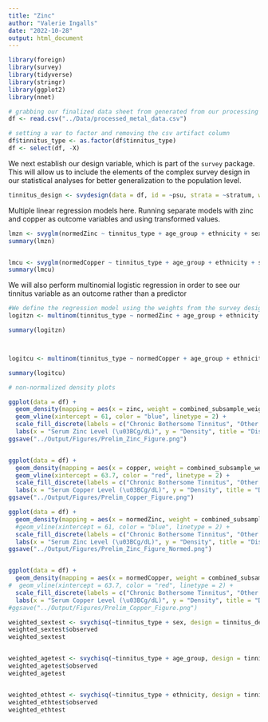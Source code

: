 ```yaml
---
title: "Zinc"
author: "Valerie Ingalls"
date: "2022-10-28"
output: html_document
---
```


```r
library(foreign)
library(survey)
library(tidyverse)
library(stringr)
library(ggplot2)
library(nnet)
```


```r
# grabbing our finalized data sheet from generated from our processing script earlier
df <- read.csv("../Data/processed_metal_data.csv")
```


```r
# setting a var to factor and removing the csv artifact column
df$tinnitus_type <- as.factor(df$tinnitus_type)
df <- select(df, -X)
```


We next establish our design variable, which is part of the `survey` package. This will allow us to include the elements of the complex survey design in our statistical analyses for better generalization to the population level.
```r
tinnitus_design <- svydesign(data = df, id = ~psu, strata = ~stratum, weights = ~combined_subsample_weight, nest = TRUE)
```


Multiple linear regression models here. Running separate models with zinc and copper as outcome variables and using transformed  values. 
```r
lmzn <- svyglm(normedZinc ~ tinnitus_type + age_group + ethnicity + sex + speech_in_noise, design = tinnitus_design)
summary(lmzn)


lmcu <- svyglm(normedCopper ~ tinnitus_type + age_group + ethnicity + sex + speech_in_noise, design = tinnitus_design)
summary(lmcu)

```

We will also perform multinomial logistic regression in order to see our tinnitus variable as an outcome rather than a predictor
```r
#We define the regression model using the weights from the survey design
logitzn <- multinom(tinnitus_type ~ normedZinc + age_group + ethnicity + sex + speech_in_noise, data = df, weights = tinnitus_design$prob.weights)

summary(logitzn)



logitcu <- multinom(tinnitus_type ~ normedCopper + age_group + ethnicity + sex + speech_in_noise, data = df, weights = tinnitus_design$prob.weights)

summary(logitcu)


```





```r
# non-normalized density plots

ggplot(data = df) +
  geom_density(mapping = aes(x = zinc, weight = combined_subsample_weight, fill = tinnitus_type), alpha = .5) +
  geom_vline(xintercept = 61, color = "blue", linetype = 2) +
  scale_fill_discrete(labels = c("Chronic Bothersome Tinnitus", "Other Tinnitus", "No Tinnitus")) +
  labs(x = "Serum Zinc Level (\u03BCg/dL)", y = "Density", title = "Distribution of Serum Zinc Levels by Tinnitus Type", fill = "Tinnitus Type")
ggsave("../Output/Figures/Prelim_Zinc_Figure.png")


ggplot(data = df) +
  geom_density(mapping = aes(x = copper, weight = combined_subsample_weight, fill = tinnitus_type), alpha = .5) +
  geom_vline(xintercept = 63.7, color = "red", linetype = 2) +
  scale_fill_discrete(labels = c("Chronic Bothersome Tinnitus", "Other Tinnitus", "No Tinnitus")) +
  labs(x = "Serum Copper Level (\u03BCg/dL)", y = "Density", title = "Distribution of Serum Copper Levels by Tinnitus Type", fill = "Tinnitus Type")
ggsave("../Output/Figures/Prelim_Copper_Figure.png")

```






```r
ggplot(data = df) +
  geom_density(mapping = aes(x = normedZinc, weight = combined_subsample_weight, fill = tinnitus_type), alpha = .5) +
  #geom_vline(xintercept = 61, color = "blue", linetype = 2) +
  scale_fill_discrete(labels = c("Chronic Bothersome Tinnitus", "Other Tinnitus", "No Tinnitus")) +
  labs(x = "Serum Zinc Level (\u03BCg/dL)", y = "Density", title = "Distribution of Serum Zinc Levels by Tinnitus Type", fill = "Tinnitus Type")
ggsave("../Output/Figures/Prelim_Zinc_Figure_Normed.png")


ggplot(data = df) +
  geom_density(mapping = aes(x = normedCopper, weight = combined_subsample_weight, fill = tinnitus_type), alpha = .5) +
#  geom_vline(xintercept = 63.7, color = "red", linetype = 2) +
  scale_fill_discrete(labels = c("Chronic Bothersome Tinnitus", "Other Tinnitus", "No Tinnitus")) +
  labs(x = "Serum Copper Level (\u03BCg/dL)", y = "Density", title = "Distribution of Serum Copper Levels by Tinnitus Type", fill = "Tinnitus Type")
#ggsave("../Output/Figures/Prelim_Copper_Figure.png")
```










```r
weighted_sextest <- svychisq(~tinnitus_type + sex, design = tinnitus_design)
weighted_sextest$observed
weighted_sextest


weighted_agetest <- svychisq(~tinnitus_type + age_group, design = tinnitus_design)
weighted_agetest$observed
weighted_agetest


weighted_ethtest <- svychisq(~tinnitus_type + ethnicity, design = tinnitus_design)
weighted_ethtest$observed
weighted_ethtest
```
